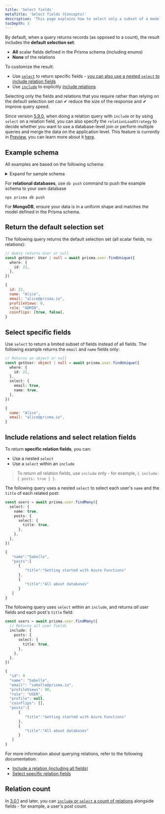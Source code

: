 ```yaml
---
title: 'Select fields'
metaTitle: 'Select fields (Concepts)'
description: 'This page explains how to select only a subset of a model''s fields and/or include relations ("eager loading") in a Prisma Client query.'
tocDepth: 3
---
```


<TopBlock>

By default, when a query returns records (as opposed to a count), the result includes the **default selection set**:

- **All** scalar fields defined in the Prisma schema (including enums)
- **None** of the relations

To customize the result:

- Use [`select`](/orm/reference/prisma-client-reference#select) to return specific fields - [you can also use a nested `select` to include relation fields](/orm/prisma-client/queries/relation-queries#select-specific-relation-fields)
- Use [`include`](/orm/reference/prisma-client-reference#include) to explicitly [include relations](/orm/prisma-client/queries/relation-queries#nested-reads)

Selecting only the fields and relations that you require rather than relying on the default selection set can ✔ reduce the size of the response and ✔ improve query speed.

Since version [5.9.0](https://github.com/prisma/prisma/releases/tag/5.9.0), when doing a relation query with `include` or by using `select` on a relation field, you can also specify the `relationLoadStrategy` to decide whether you want to use a database-level join or perform multiple queries and merge the data on the application level. This feature is currently in [Preview](/orm/more/releases#preview), you can learn more about it [here](/orm/prisma-client/queries/relation-queries#relation-load-strategies-preview).

</TopBlock>

## Example schema

All examples are based on the following schema:

<details>

<summary>Expand for sample schema</summary>

<TabbedContent code>
<TabItem value="Relational databases">

```prisma
generator client {
  provider = "prisma-client-js"
}

datasource db {
  provider = "postgresql"
  url      = env("DATABASE_URL")
}

model ExtendedProfile {
  id        Int    @id @default(autoincrement())
  biography String
  user      User   @relation(fields: [userId], references: [id])
  userId    Int    @unique
}

model User {
  id           Int              @id @default(autoincrement())
  name         String?
  email        String           @unique
  profileViews Int              @default(0)
  role         Role             @default(USER)
  coinflips    Boolean[]
  posts        Post[]
  profile      ExtendedProfile?
}

model Post {
  id         Int        @id @default(autoincrement())
  title      String
  published  Boolean    @default(true)
  author     User       @relation(fields: [authorId], references: [id])
  authorId   Int
  comments   Json?
  views      Int        @default(0)
  likes      Int        @default(0)
  categories Category[]
}

model Category {
  id    Int    @id @default(autoincrement())
  name  String @unique
  posts Post[]
}

enum Role {
  USER
  ADMIN
}
```

</TabItem>
<TabItem value="MongoDB">

```prisma
datasource db {
  provider = "mongodb"
  url      = env("DATABASE_URL")
}

generator client {
  provider = "prisma-client-js"
}

model ExtendedProfile {
  id        String @id @default(auto()) @map("_id") @db.ObjectId
  biography String
  user      User   @relation(fields: [userId], references: [id])
  userId    String @unique @db.ObjectId
}

model User {
  id           String           @id @default(auto()) @map("_id") @db.ObjectId
  name         String?
  email        String           @unique
  profileViews Int              @default(0)
  role         Role             @default(USER)
  coinflips    Boolean[]
  posts        Post[]
  profile      ExtendedProfile?
}

model Post {
  id         String     @id @default(auto()) @map("_id") @db.ObjectId
  title      String
  published  Boolean    @default(true)
  author     User       @relation(fields: [authorId], references: [id])
  authorId   String     @db.ObjectId
  comments   Json?
  views      Int        @default(0)
  likes      Int        @default(0)
  categories Category[]
}

model Category {
  id    String @id @default(auto()) @map("_id") @db.ObjectId
  name  String @unique
  posts Post[]
}

enum Role {
  USER
  ADMIN
}
```

</TabItem>
</TabbedContent>

</details>

For **relational databases**, use `db push` command to push the example schema to your own database

```terminal
npx prisma db push
```

For **MongoDB**, ensure your data is in a uniform shape and matches the model defined in the Prisma schema.

## Return the default selection set

The following query returns the default selection set (all scalar fields, no relations):

<CodeWithResult expanded="{true}" outputResultText="query">
<cmd>

```ts
// Query returns User or null
const getUser: User | null = await prisma.user.findUnique({
  where: {
    id: 22,
  },
})
```

</cmd>
<cmdResult>

```js no-copy
{
  id: 22,
  name: "Alice",
  email: "alice@prisma.io",
  profileViews: 0,
  role: "ADMIN",
  coinflips: [true, false],
}
```

</cmdResult>
</CodeWithResult>

## Select specific fields

Use `select` to return a limited subset of fields instead of all fields. The following example returns the `email` and `name` fields only:

<CodeWithResult expanded="{true}" outputResultText="query">
<cmd>

```ts
// Returns an object or null
const getUser: object | null = await prisma.user.findUnique({
  where: {
    id: 22,
  },
  select: {
    email: true,
    name: true,
  },
})
```

</cmd>
<cmdResult>

```js no-copy
{
  name: "Alice",
  email: "alice@prisma.io",
}
```

</cmdResult>
</CodeWithResult>

## Include relations and select relation fields

To return **specific relation fields**, you can:

- Use a nested `select`
- Use a `select` within an `include`

> To return _all_ relation fields, use `include` only - for example, `{ include: { posts: true } }`.

The following query uses a nested `select` to select each user's `name` and the `title` of each related post:

<CodeWithResult expanded="{true}" outputResultText="query">
<cmd>

```ts highlight=normal;2,5
const users = await prisma.user.findMany({
  select: {
    name: true,
    posts: {
      select: {
        title: true,
      },
    },
  },
})
```

</cmd>
<cmdResult>

```js no-copy
{
   "name":"Sabelle",
   "posts":[
      {
         "title":"Getting started with Azure Functions"
      },
      {
         "title":"All about databases"
      }
   ]
}
```

</cmdResult>
</CodeWithResult>

The following query uses `select` within an `include`, and returns _all_ user fields and each post's `title` field:

<CodeWithResult expanded="{true}" outputResultText="query">
<cmd>

```ts highlight=normal;2,5
const users = await prisma.user.findMany({
  // Returns all user fields
  include: {
    posts: {
      select: {
        title: true,
      },
    },
  },
})
```

</cmd>
<cmdResult>

```js no-copy
{
  "id": 9
  "name": "Sabelle",
  "email": "sabelle@prisma.io",
  "profileViews": 90,
  "role": "USER",
  "profile": null,
  "coinflips": [],
  "posts":[
      {
         "title":"Getting started with Azure Functions"
      },
      {
         "title":"All about databases"
      }
   ]
}
```

</cmdResult>
</CodeWithResult>

For more information about querying relations, refer to the following documentation:

- [Include a relation (including all fields)](/orm/prisma-client/queries/relation-queries#include-all-fields-for-a-specific-relation)
- [Select specific relation fields](/orm/prisma-client/queries/relation-queries#select-specific-relation-fields)

## Relation count

In [3.0.1](https://github.com/prisma/prisma/releases/3.0.1) and later, you can [`include` or `select` a count of relations](/orm/prisma-client/queries/aggregation-grouping-summarizing#count-relations) alongside fields - for example, a user's post count.
